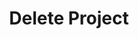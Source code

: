 ---
title: 'Delete Project'
openapi: delete /api/v1/orgs/organizations/{org_id}/projects/{project_id}/
---